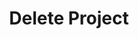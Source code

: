 ---
title: 'Delete Project'
openapi: delete /api/v1/orgs/organizations/{org_id}/projects/{project_id}/
---